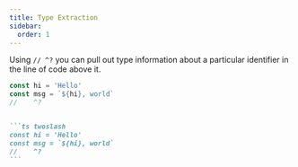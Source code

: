 ```yaml
---
title: Type Extraction
sidebar:
  order: 1
---
```



Using `// ^?` you can pull out type information about a particular identifier in the line of code above it.

<Tabs>

<TabItem label="Output">

```ts twoslash
const hi = 'Hello'
const msg = `${hi}, world`
//    ^?
```

</TabItem>

<TabItem label='Markdown'>

``````md

```ts twoslash
const hi = 'Hello'
const msg = `${hi}, world`
//    ^?
```

``````

</TabItem>

</Tabs>

